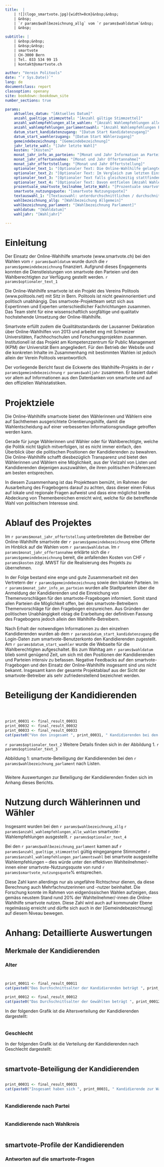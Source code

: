 ---
title:  |
    | ![](logo_smartvote.jpg){width=8cm}&nbsp;&nbsp;
    | &nbsp;
    | `r params$wahlbezeichnung_allg` vom `r params$wahldatum`&nbsp;
    | &nbsp;

subtitle: |
    | &nbsp;&nbsp;
    | &nbsp;&nbsp;
    | smartvote
    | CH-3000 Bern
    | Tel. 033 534 99 15
    | kontakt@smartvote.ch

author: "Verein Politools"
date: "`r Sys.Date()`"
lang: de
documentclass: report
classoption: openany
site: bookdown::bookdown_site
number_sections: true

params:
    aktuelles_datum: "[Aktuelles Datum]"
    anzahl_gueltige_stimmzettel: "[Anzahl gültige Stimmzettel]"
    anzahl_wahlempfehlungen_alle_wahlen: "[Anzahl Wahlempfehlungen alle Wahlen]"
    anzahl_wahlempfehlungen_parlamentswahl: "[Anzahl Wahlempfehlungen Parlamentswahl]"
    datum_start_kandidatenzugang: "[Datum Start Kandidatenzugang]"
    datum_start_waehlerzugang: "[Datum Start Wählerzugang]"
    gemeindebezeichnung: "[Gemeindebezeichnung]"
    jahr_letzte_wahl: "[Jahr letzte Wahl]"
    kosten: "[Kosten]"
    monat_jahr_info_an_parteien: "[Monat und Jahr Information an Parteien]"
    monat_jahr_offertannahme: "[Monat und Jahr Offertannahme]"
    monat_jahr_offertstellung: "[Monat und Jahr Offertstellung]"
    optionaler_text_1: "[Optionaler Text: Die Online-Wahlhilfe gelangte nach XXXX und XXXX bereits zum X. Mal zum Einsatz.]"
    optionaler_text_2: "[Optionaler Text: Im Vergleich zum letzten Einsatz bei den Wahlen [Jahr letzte Wahl], als [Prozentuale smartvote-Teilnahme letzte Wahl] Prozent der Kandidierenden smartvote genutzt haben, ist eine [Textauswahl: sinkende / gleichbleibende / steigende] Tendenz feststellbar.]"
    optionaler_text_3: "[Optionaler Text falls gleichzeitig stattfindende Regierungswahlen: Von den XX gewählten Mitgliedern des XX haben XX den smartvote-Fragebogen beantwortet (XX Prozent).]"
    optionaler_text_4: "[Optionaler Text: Davon entfielen [Anzahl Wahlempfehlungen Parlamentswahl] auf die [Wahlbezeichnung Parlament]. Gegenüber den letzten Wahlen, die von smartvote begleitet wurden, stellt dies eine Zunahme / Abnahme um XXX ausgestellte Wahlempfehlungen dar.]"
    prozentuale_smartvote_teilnahme_letzte_Wahl: "[Prozentuale smartvote Teilnahme letzte Wahl]"
    smartvote_nutzungsquote: "[smartvote Nutzungsquote]"
    textauswahl_1: "[Textauswahl: unterdurchschnittlichen / durchschnittlichen / überdurchschnittlichen]"
    wahlbezeichnung_allg: "[Wahlbezeichung Allgemein]"
    wahlbezeichnung_parlament: "[Wahlbezeichnung Parlament]"
    wahldatum: "[Wahldatum]"
    wahljahr: "[Wahljahr]"

---

# Einleitung
Der Einsatz der Online-Wahlhilfe smartvote (www.smartvote.ch) bei den Wahlen vom <!-- [Wahldatum] -->`r params$wahldatum` wurde durch die <!-- [Gemeindebezeichnung] -->`r params$gemeindebezeichnung` finanziert. Aufgrund dieses Engagements konnten die Dienstleistungen von smartvote den Parteien und den Wahlberechtigten zur Verfügung gestellt werden. <!-- [Optionaler Text 1] -->`r params$optionaler_text_1`

Die Online-Wahlhilfe smartvote ist ein Projekt des Vereins Politools (www.politools.net) mit Sitz in Bern. Politools ist nicht gewinnorientiert und politisch unabhängig. Das smartvote-Projektteam setzt sich aus Expertinnen und Experten unterschiedlicher Fachrichtungen zusammen. Das Team steht für eine wissenschaftlich sorgfältige und qualitativ hochstehende Umsetzung der Online-Wahlhilfe.

Smartvote erfüllt zudem die Qualitätsstandards der Lausanner Deklaration über Online-Wahlhilfen von 2013 und arbeitet eng mit Schweizer Universitäten, Fachhochschulen und Forschungsprojekten zusammen. Institutionell ist das Projekt am Kompetenzzentrum für Public Management (KPM) der Universität Bern angegliedert. Für den Betrieb der Website und die konkreten Inhalte im Zusammenhang mit bestimmten Wahlen ist jedoch allein der Verein Politools verantwortlich.

Der vorliegende Bericht fasst die Eckwerte des Wahlhilfe-Projekts in der <!-- [Gemeindebezeichnung] -->`r params$gemeindebezeichnung` <!-- [Wahljahr] -->`r params$wahljahr` zusammen. Er basiert dabei vor allem auf Informationen aus den Datenbanken von smartvote und auf den offiziellen Wahlstatistiken.

# Projektziele
Die Online-Wahlhilfe smartvote bietet den Wählerinnen und Wählern eine auf Sachthemen ausgerichtete Orientierungshilfe, damit die Wahlentscheidung auf einer verbesserten Informationsgrundlage getroffen werden kann.

Gerade für junge Wählerinnen und Wähler oder für Wahlberechtigte, welche die Politik nicht täglich mitverfolgen, ist es nicht immer einfach, den Überblick über die politischen Positionen der Kandidierenden zu bewahren. Die Online-Wahlhilfe schafft diesbezüglich Transparenz und bietet den Wählerinnen und Wählern eine Möglichkeit, aus der Vielzahl von Listen und Kandidierenden diejenigen auszuwählen, die ihren politischen Präferenzen am besten entsprechen.

In diesem Zusammenhang ist das Projektteam bemüht, im Rahmen der Ausarbeitung des Fragebogens darauf zu achten, dass dieser einen Fokus auf lokale und regionale Fragen aufweist und dass eine möglichst breite Abdeckung von Themenbereichen erreicht wird, welche für die betreffende Wahl von politischem Interesse sind.

# Ablauf des Projektes
Im <!-- [Monat Jahr Offertstellung] -->`r params$monat_jahr_offertstellung` unterbreiteten die Betreiber der Online-Wahlhilfe smartvote der <!-- [Gemeindebezeichnung] -->`r params$gemeindebezeichnung` eine Offerte im Hinblick auf die Wahlen vom <!-- [Wahldatum] -->`r params$wahldatum`. Im <!-- [Monat Jahr Offertannahme] -->`r params$monat_jahr_offertannahme` erklärte sich die <!-- [Gemeindebezeichnung] -->`r params$gemeindebezeichnung` bereit, die anfallenden Kosten von CHF <!-- [Kosten] -->`r params$kosten` zzgl. MWST für die Realisierung des Projekts zu übernehmen.

In der Folge bestand eine enge und gute Zusammenarbeit mit den Vertretern der <!-- [Gemeindebezeichnung] -->`r params$gemeindebezeichnung` sowie den lokalen Parteien. Im <!-- [Monat Jahr Info an Parteien] -->`r params$monat_jahr_info_an_parteien` wurden alle Stadtparteien über die Anmeldung der Kandidierenden und die Einreichung von Themenvorschlägen für den smartvote-Fragebogen informiert. Somit stand allen Parteien die Möglichkeit offen, bei den smartvote-Betreibern Themenvorschläge für den Fragebogen einzureichen. Aus Gründen der politischen Unabhängigkeit oblag die Erarbeitung der definitiven Fassung des Fragebogens jedoch allein den Wahlhilfe-Betreibern.

Nach Erhalt der notwendigen Informationen zu den einzelnen Kandidierenden wurden ab dem <!-- [Datum Start Kandidatenzugang] -->`r params$datum_start_kandidatenzugang` die Login-Daten zum smartvote-Benutzerkonto den Kandidierenden zugestellt. Am <!-- [Datum Start Wähler] -->`r params$datum_start_waehler` wurde die Webseite für die Wahlberechtigten aufgeschaltet. Bis zum Wahltag am <!-- [Wahldatum] -->`r params$wahldatum` blieb somit genügend Zeit, um sich mit den Positionen der Kandidierenden und Parteien intensiv zu befassen. Negative Feedbacks auf den smartvote-Fragebogen und den Einsatz der Online-Wahlhilfe insgesamt sind uns nicht bekannt. Insgesamt kann der gesamte Projektablauf aus der Sicht der smartvote-Betreiber als sehr zufriedenstellend bezeichnet werden.

# Beteiligung der Kandidierenden
```{r, results='hide', echo=FALSE, message=FALSE, warning=FALSE, comment=NA, code = readLines("smartvote-00031-script-anzahl_kandidierende.R")} 
```

```{r, results='hide', echo=FALSE, message=FALSE, warning=FALSE, comment=NA, code = readLines("smartvote-00032-script-anzahl_kandidierende_confirmed.R")}
```

```{r, results='hide', echo=FALSE, message=FALSE, warning=FALSE, comment=NA, code = readLines("smartvote-00033-script-anzahl_kandidierende_confirmed_perc.R")}
```

```{r, results='asis', echo=FALSE, message=FALSE, warning=FALSE, comment=NA}
print_00031 <- final_result_00031
print_00032 <- final_result_00032
print_00033 <- final_result_00033
cat(paste0("Von den insgesamt ", print_00031, " Kandidierenden bei den ", params$wahlbezeichnung_parlament, " haben ", print_00032, " ein smartvote-Profil erstellt. Die Teilnahmequote beträgt somit ", print_00033, ", was im Vergleich zu anderen Einsätzen der Wahlhilfe einen ", params$textauswahl_1, " Wert darstellt."))
```

<!-- [Optionaler Text 2] -->`r params$optionaler_text_2` Weitere Details finden sich in der Abbildung 1. <!-- [Optionaler Text 3] -->`r params$optionaler_text_3`

Abbildung 1: smartvote-Beteiligung der Kandidierenden bei den <!-- [Wahlbezeichnung Parlament] -->`r params$wahlbezeichnung_parlament` nach Listen.
\hfill\break

```{r, echo=FALSE, message=FALSE, warning=FALSE, results='asis', booktabs = TRUE, code = readLines("smartvote-00035-script-anzahl_liste.R")}
```

Weitere Auswertungen zur Beteiligung der Kandidierenden finden sich im Anhang dieses Berichts.

# Nutzung durch Wählerinnen und Wähler
Insgesamt wurden bei den <!-- [Wahlbezeichnung allg.] -->`r params$wahlbezeichnung_allg` <!-- [Anzahl Wahlempfehlungen alle Wahlen] -->`r params$anzahl_wahlempfehlungen_alle_wahlen` smartvote-Wahlempfehlungen ausgestellt. <!-- [Optionaler Text 4] -->`r params$optionaler_text_4`

Bei den <!-- [Wahlbezeichnung Parlament] -->`r params$wahlbezeichnung_parlament` kamen auf <!-- [Anzahl gültige Stimmzettel] -->`r params$anzahl_gueltige_stimmzettel` gültig eingegangene Stimmzettel <!-- [Anzahl Wahlempfehlungen Parlamentswahl] -->`r params$anzahl_wahlempfehlungen_parlamentswahl` bei smartvote ausgestellte Wahlempfehlungen – dies würde unter den effektiven Wahlteilnehmer/-innen einer smartvote-Nutzungsquote von rund <!-- [smartvote-Nutzungsquote] -->`r params$smartvote_nutzungsquote`% entsprechen.

Diese Zahl kann allerdings nur als ungefähre Richtschnur dienen, da diese Berechnung auch Mehrfachnutzerinnen und -nutzer beinhaltet. Die Forschung konnte im Rahmen von eidgenössischen Wahlen aufzeigen, dass gemäss neustem Stand rund 20% der Wahlteilnehmer/-innen die Online-Wahlhilfe smartvote nutzen. Diese Zahl wird auch auf kommunaler Ebene regelmässig erreicht und dürfte sich auch in der [Gemeindebezeichnung] auf diesem Niveau bewegen.

# Anhang: Detaillierte Auswertungen

## Merkmale der Kandidierenden

### Alter
```{r, results='hide', echo=FALSE, message=FALSE, warning=FALSE, comment=NA, code = readLines("smartvote-00011-script-durchschnittsalter_alle_kand.R")}
```

```{r, results='hide', echo=FALSE, message=FALSE, warning=FALSE, comment=NA, code = readLines("smartvote-00012-script-durchschnittsalter_elected_kand.R")}
```

```{r, results='asis', echo=FALSE, message=FALSE, warning=FALSE, comment=NA}
print_00011 <- final_result_00011
cat(paste0("Das Durchschnittsalter der Kandidierenden beträgt ", print_00011, " Jahre."))
```

```{r, results='asis', echo=FALSE, message=FALSE, warning=FALSE, comment=NA}
print_00012 <- final_result_00012
cat(paste0("Das Durchschnittsalter der Gewählten beträgt ", print_00012, " Jahre."))
```

\hfill\break
In der folgenden Grafik ist die Altersverteilung der Kandidierenden dargestellt:

```{r, echo=FALSE, message=FALSE, warning=FALSE, fig.align='center', code = readLines("smartvote-00013-script_altersverteilung_kand.R")}
```

### Geschlecht
In der folgenden Grafik ist die Verteilung der Kandidierenden nach Geschlecht dargestellt:
```{r, echo=FALSE, message=FALSE, warning=FALSE, fig.align='center', fig.height= 3, code = readLines("smartvote-00021-script-geschlechterverteilung_kand.R")}
```

## smartvote-Beteiligung der Kandidierenden
```{r, results='hide', echo=FALSE, message=FALSE, warning=FALSE, comment=NA, code = readLines("smartvote-00031-script-anzahl_kandidierende.R")} 
```

```{r, results='asis', echo=FALSE, message=FALSE, warning=FALSE, comment=NA}
print_00031 <- final_result_00031
cat(paste0("Insgesamt haben sich ", print_00031, " Kandidierende zur Wahl gestellt."))
```

```{r, echo=FALSE, message=FALSE, warning=FALSE, fig.align='center', code = readLines("smartvote-00034-script-anzahl_vis.R")}
```

### Kandidierende nach Partei
```{r, echo=FALSE, message=FALSE, warning=FALSE, results='asis', booktabs = TRUE, code = readLines("smartvote-00036-script-anzahl_partei.R")}
```

\hfill\break

### Kandidierende nach Wahlkreis
```{r, echo=FALSE, message=FALSE, warning=FALSE, results='asis', booktabs = TRUE, code = readLines("smartvote-00037-script-anzahl_wahlkreis.R")}
```

\pagebreak

## smartvote-Profile der Kandidierenden

### Antworten auf die smartvote-Fragen
```{r, echo=FALSE, message=FALSE, warning=FALSE, results='asis', fig.align='center', code = readLines("smartvote-00041-script-antwortverteilung_alle_kand_standard-4.R")}
```

```{r, echo=FALSE, message=FALSE, warning=FALSE, results='asis', fig.align='center', code = readLines("smartvote-00042-script-antwortverteilung_gewaehlte_kand_standard-4.R")}
```

```{r, echo=FALSE, message=FALSE, warning=FALSE, results='asis', fig.align='center', code = readLines("smartvote-00043-script-antwortverteilung_alle_kand_standard-4.R")}
```

```{r, echo=FALSE, message=FALSE, warning=FALSE, results='asis', fig.align='center', code = readLines("smartvote-00044-script-antwortverteilung_gewaehlte_kand_standard-4.R")}
```

```{r, echo=FALSE, message=FALSE, warning=FALSE, results='asis', fig.align='center', code = readLines("smartvote-00045-script-antwortverteilung_alle_kand_budget-5.R")}
```

```{r, echo=FALSE, message=FALSE, warning=FALSE, results='asis', fig.align='center', code = readLines("smartvote-00046-script-antwortverteilung_gewaehlte_kand_budget-5.R")}
```

```{r, echo=FALSE, message=FALSE, warning=FALSE, results='asis', fig.align='center', code = readLines("smartvote-00047-script-antwortverteilung_alle_kand_budget-5.R")}
```

```{r, echo=FALSE, message=FALSE, warning=FALSE, results='asis', fig.align='center', code = readLines("smartvote-00048-script-antwortverteilung_gewaehlte_kand_budget-5.R")}
```

```{r, echo=FALSE, message=FALSE, warning=FALSE, results='asis', fig.align='center', code = readLines("smartvote-00049-script-antwortverteilung_alle_kand_slider-7.R")}
```

```{r, echo=FALSE, message=FALSE, warning=FALSE, results='asis', fig.align='center', code = readLines("smartvote-00050-script-antwortverteilung_gewaehlte_kand_slider-7.R")}
```

```{r, echo=FALSE, message=FALSE, warning=FALSE, results='asis', fig.align='center', code = readLines("smartvote-00051-script-antwortverteilung_alle_kand_slider-7.R")}
```

```{r, echo=FALSE, message=FALSE, warning=FALSE, results='asis', fig.align='center', code = readLines("smartvote-00052-script-antwortverteilung_gewaehlte_kand_slider-7.R")}
```
